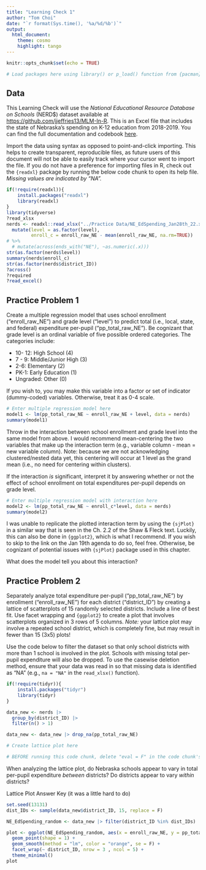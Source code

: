 ```yaml
---
title: "Learning Check 1"
author: "Tom Choi"
date: "`r format(Sys.time(), '%a/%d/%b')`"
output: 
  html_document:
    theme: cosmo
    highlight: tango
---
```


```r
knitr::opts_chunk$set(echo = TRUE)

# Load packages here using library() or p_load() function from {pacman} package
```

## Data

This Learning Check will use the *National Educational Resource Database on Schools* (NERD$) dataset available at <https://github.com/jjeffries13/MLM-In-R>. This is an Excel file that includes the state of Nebraska's spending on K-12 education from 2018-2019. You can find the full documentation and codebook [here](https://github.com/jjeffries13/MLM-In-R/blob/main/Practice%20Data/NERD%24%20DOCUMENTATION.pdf).

Import the data using syntax as opposed to point-and-click importing. This helps to create transparent, reproducible files, as future users of this document will not be able to easily track where your cursor went to import the file. If you do not have a preference for importing files in R, check out the `{readxl}` package by running the below code chunk to open its help file. *Missing values are indicated by "NA".*

```r
if(!require(readxl)){
    install.packages("readxl")
    library(readxl)
}
library(tidyverse)
?read_xlsx
nerds <- readxl::read_xlsx("../Practice Data/NE_EdSpending_Jan28th_22.xlsx", na="NA") %>%
  mutate(level = as.factor(level), 
         enroll_c = enroll_raw_NE - mean(enroll_raw_NE, na.rm=TRUE))
# %>%
  # mutate(across(ends_with("NE"), ~as.numeric(.x)))
str(as.factor(nerds$level))
summary(nerds$enroll_c)
str(as.factor(nerds$district_ID))
?across()
?required
?read_excel()
```

## Practice Problem 1

Create a multiple regression model that uses school enrollment ("enroll_raw_NE") and grade level ("level") to predict total (i.e., local, state, and federal) expenditure per-pupil ("pp_total_raw_NE"). Be cognizant that grade level is an ordinal variable of five possible ordered categories. The categories include:

* 10- 12: High School (4)
* 7 - 9: Middle/Junior High (3)
* 2-6: Elementary (2)
* PK-1: Early Education (1) 
* Ungraded: Other (0)

If you wish to, you may make this variable into a factor or set of indicator (dummy-coded) variables. Otherwise, treat it as 0-4 scale.

```r
# Enter multiple regression model here
model1 <- lm(pp_total_raw_NE ~ enroll_raw_NE + level, data = nerds)
summary(model1)  

```

Throw in the interaction between school enrollment and grade level into the same model from above. I would recommend mean-centering the two variables that make up the interaction term (e.g., variable column - mean = new variable column). Note: because we are not acknowledging clustered/nested data yet, this centering will occur at 1 level as the grand mean (i.e., no need for centering within clusters).

If the interaction *is* significant, interpret it by answering whether or not the effect of school enrollment on total expenditures per-pupil depends on grade level. 

```r
# Enter multiple regression model with interaction here
model2 <- lm(pp_total_raw_NE ~ enroll_c*level, data = nerds)
summary(model2)  

```

I was unable to replicate the plotted interaction term by using the `{sjPlot}` in a similar way that is seen in the Ch. 2.2 of the Shaw & Fleck text. Luckily, this can also be done in `{ggplot2}`, which is what I recommend. If you wish to skip to the link on the Jan 19th agenda to do so, feel free. Otherwise, be cognizant of potential issues with `{sjPlot}` package used in this chapter.

What does the model tell you about this interaction?

## Practice Problem 2

Separately analyze total expenditure per-pupil ("pp_total_raw_NE") by enrollment ("enroll_raw_NE") for each district ("district_ID") by creating a lattice of scatterplots of 15 randomly selected districts. Include a line of best fit. Use facet wrapping and `{ggplot2}` to create a plot that involves scatterplots organized in 3 rows of 5 columns. *Note:* your lattice plot may involve a repeated school district, which is completely fine, but may result in fewer than 15 (3x5) plots!

Use the code below to filter the dataset so that only school districts with more than 1 school is involved in the plot. Schools with missing total per-pupil expenditure will also be dropped. To use the casewise deletion method, ensure that your data was read in so that missing data is identified as "NA" (e.g., `na = "NA"` in the `read_xlsx()` function).

```r
if(!require(tidyr)){
    install.packages("tidyr")
    library(tidyr)
}

data_new <- nerds |> 
  group_by(district_ID) |>
  filter(n() > 1) 

data_new <- data_new |> drop_na(pp_total_raw_NE)

# Create lattice plot here

# BEFORE running this code chunk, delete "eval = F" in the code chunk's header so that R will evaluate your code :)
```

When analyzing the lattice plot, do Nebraska schools appear to vary in total per-pupil expenditure *between* districts? Do districts appear to vary *within* districts?






















Lattice Plot Answer Key (it was a little hard to do)

```r
set.seed(13131)
dist_IDs <- sample(data_new$district_ID, 15, replace = F)

NE_EdSpending_random <- data_new |> filter(district_ID %in% dist_IDs)

plot <- ggplot(NE_EdSpending_random, aes(x = enroll_raw_NE, y = pp_total_raw_NE)) + 
  geom_point(shape = 1) + 
  geom_smooth(method = "lm", color = "orange", se = F) + 
  facet_wrap(~ district_ID, nrow = 3 , ncol = 5) + 
  theme_minimal() 
plot
```

